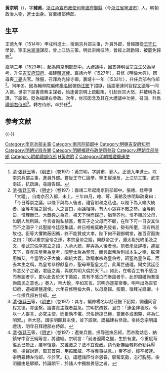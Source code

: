 {{明清人物信息框
| 姓名 = 黃宗明
| 原名 =
| 圖片名稱= 
| 圖片大小 =
| 圖片說明 = 
 |最高職務 = 禮部左侍郎
| 屆數 = 
| 國家 = 大明
| 爵位 =
| 籍貫 = 
| 族裔 = 漢族
| 旗籍 = 
| 字號 = 字誠甫，號致齋
| 諡號 = 
| 出生日期 = 不詳
| 出生地點 = [[浙江承宣布政使司|浙江承宣布政使司]][[寧波府|寧波府]][[鄞縣|鄞縣]]
| 逝世日期 = [[嘉靖|嘉靖]]十五年（1536年）
| 逝世地點 = [[北直隸|北直隸]][[順天府|順天府]]
| 墓葬 =
| 配偶 =
| 親屬 = [[黃元恭|黃元恭]]（侄）
| 出身 = *正德九年甲戌科進士出身
| 經歷 = 
| 著作 = *《光祿須知》
}}
'''黃宗明'''（{{bd|？||1536年|catIdx=}}），字'''誠甫'''，[[浙江承宣布政使司|浙江承宣布政使司]][[寧波府|寧波府]][[鄞縣|鄞縣]]（今[[浙江省|浙江省]][[寧波市|寧波市]]）人，明朝政治人物，進士出身。官至禮部侍郎。

== 生平 ==
正德九年（1514年）甲戌科進士，授南京兵部主事，升員外郎，曾經跟從[[王守仁|王守仁]]學習。寧王[[朱宸濠|朱宸濠]]謀反，曾上江防三策。明武宗南征時，曾經上疏勸阻，被罷免歸鄉<ref>[[清|清]]·[[张廷玉|张廷玉]]等，《[[明史|明史]]》（卷197）：黃宗明，字誠甫，鄞人。正德九年進士。除南京兵部主事，進員外郎。嘗從王守仁論學。寧王宸濠反，上江防三策。武宗南征，抗疏諫，尋請告歸。</ref>。

嘉靖二年（1523年），起為南京刑部郎中。[[大禮議|大禮議]]中，因支持明世宗立生父為皇考，升任[[吉安府|吉安府]][[知府|知府]]、福建[[鹽運使|鹽運使]]。嘉靖六年（1527年），召修《明倫大典》，因母喪[[丁憂|丁憂]]去官。除服，召拜為光祿寺卿。嘉靖十一年（1532年），升任兵部右侍郎<ref>[[清|清]]·[[张廷玉|张廷玉]]等，《[[明史|明史]]》（卷197）：嘉靖二年起南京刑部郎中。張璁、桂萼爭「大禮」，自南京召入都，未上。三年四月，璁、萼、黃綰及宗明聯疏奏曰：「今日尊崇之議，以陛下與為人後者，禮官附和之私也。以陛下為入繼大統者，臣等考經之論也。人之言曰，兩議相持，有大小眾寡不敵之勢。臣等則曰，惟理而已。大哉舜之為君，視天下悅而歸己，猶草芥也，惟不順於父母，如窮人無所歸。今言者徇私植黨，奪天子之父母而不顧，在陛下可一日安其位而不之圖乎？此聖諭令廷臣集議，終日相視莫敢先發者，勢有所壓，理有所屈故也。臣等大懼欺蔽因循，終不能贊成大孝。陛下何不親御朝堂，進百官而詢之曰：『朕以憲宗皇帝之孫，孝宗皇帝之姪，興獻帝之子，遵太祖兄終弟及之文，奉武宗倫序當立之詔，入承大統，非與為人後者也。前者未及詳稽，遽詔天下，尊孝宗皇帝為皇考，昭聖太后為聖母，而興獻帝后別加本生之稱，朕深用悔艾。今當明父子大倫，繼統大義，改稱孝宗為皇伯考，昭聖為皇伯母，而去本生之稱，為皇考恭穆獻皇帝，聖母章聖皇太后，此萬世通禮。爾文武廷臣尚念父子之親，君臣之義，與朕共明大倫於天下。』如此，在朝百工有不感泣而奉詔者乎，更以此告於天下萬姓，其有不感泣而奉詔者乎，此即周禮詢羣臣詢萬民之意也。」奏入，帝大悅，卒如其言。宗明亦遂蒙帝眷。明年出為吉安知府，遷福建鹽運使。六年召修明倫大典，以母憂歸。服闋，徵拜光祿卿。十一年擢兵部右侍郎。</ref>。同年冬，因為翰林院編修[[楊名|楊名]]因彈劾[[汪鋐|汪鋐]]下詔獄，話語牽連同官[[程文德|程文德]]等一同入獄。世宗下詔書責察主謀者，恰逢黃宗明上疏勸阻，引起世宗大怒，并被稱為主謀，下詔獄。貶為福建右參政。次年，世宗因念及其在大禮議中功勞，召回，升爲[[禮部右侍郎|禮部右侍郎]]<ref>[[清|清]]·[[张廷玉|张廷玉]]等，《[[明史|明史]]》（卷197）：其冬，編修楊名以劾汪鋐下詔獄，詞連同官程文德，亦坐繫。詔書責主謀者益急。宗明抗疏救，且曰：「連坐非善政。今以一人妄言，必究主使，廷臣孰不懼。況名搒掠已極，當嚴冬或困斃，將為仁明累。」帝大怒，謂宗明即其主使，並下詔獄，謫福建右參政。帝終念宗明議禮功，明年召拜禮部右侍郎。</ref>。轉左侍郎，卒於任<ref>[[清|清]]·[[张廷玉|张廷玉]]等，《[[明史|明史]]》（卷197）：遼東兵變，捶辱巡撫呂經。而帝務姑息，納鎮守中官王純等言，將逮經。宗明言：「前者遼陽之變，生於有激。今重賦苛徭悉已釐正，廣寧復變，又誰激之？法不宜復赦。請令新撫臣韓邦奇勒兵壓境，揚聲討罪，取其首惡，用振國威，不得專事姑息。」帝不從，經卒被逮。宗明尋轉左侍郎，卒於官。初，議禮諸臣恃帝恩眷，驅駕氣勢，恣行胸臆。宗明雖由是驟顯，持論頗平，於諸人中獨無畏惡之者。</ref>。

==参考文献==
{{reflist}}

{{-}}
{{正德九年甲戌科殿試金榜}}
{{DEFAULTSORT:Huang黃}}
[[Category:南京兵部主事|Category:南京兵部主事]]
[[Category:南京刑部郎中|Category:南京刑部郎中]]
[[Category:明朝吉安府知府|Category:明朝吉安府知府]]
[[Category:明朝光祿寺卿|Category:明朝光祿寺卿]]
[[Category:明朝福建布政使司參政|Category:明朝福建布政使司參政]]
[[Category:明朝兵部侍郎|Category:明朝兵部侍郎]]
[[Category:明朝禮部侍郎|Category:明朝禮部侍郎]]
[[Category:鄞县人|H黃宗明]]
[[Category:黄姓|Z]]
[[Category:明朝福建鹽運使|Category:明朝福建鹽運使]]